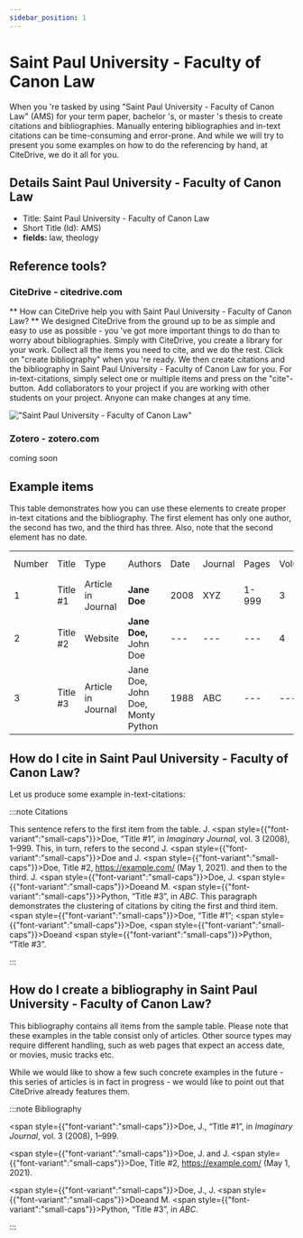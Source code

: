```yaml
---
sidebar_position: 1
---
```


# Saint Paul University - Faculty of Canon Law

When you 're tasked by using "Saint Paul University - Faculty of Canon Law" (AMS) for your term paper, bachelor 's, or master 's thesis to create citations and bibliographies.
Manually entering bibliographies and in-text citations can be time-consuming and error-prone. And while we will try to present you some examples on how to do the referencing by hand, at CiteDrive, we do it all for you.

## Details  Saint Paul University - Faculty of Canon Law
* Title: Saint Paul University - Faculty of Canon Law
* Short Title (Id): AMS)
* **fields:** law, theology

## Reference tools?
### CiteDrive - citedrive.com
** How can CiteDrive help you with Saint Paul University - Faculty of Canon Law? **
We designed CiteDrive from the ground up to be as simple and easy to use as possible - you 've got more important things to do than to worry about bibliographies. Simply with CiteDrive, you create a library for your work. Collect all the items you need to cite, and we do the rest. Click on "create bibliography" when you 're ready. We then create citations and the bibliography in Saint Paul University - Faculty of Canon Law for you. For in-text-citations, simply select one or multiple items and press on the "cite"-button. Add collaborators to your project if you are working with other students on your project. Anyone can make changes at any time.


!["Saint Paul University - Faculty of Canon Law"](images/saint-paul-university--faculty-of-canon-law.svg "Choose Saint Paul University - Faculty of Canon Law in the CiteDrive App")

### Zotero - zotero.com

coming soon

## Example items

This table demonstrates how you can use these elements to create proper in-text citations and the bibliography. The first element has only one author, the second has two, and the third has three. Also, note that the second element has no date.


<table>
  <tr>
   <td>Number
   </td>
   <td>Title
   </td>
   <td>Type
   </td>
   <td>Authors
   </td>
   <td>Date
   </td>
   <td>Journal
   </td>
   <td>Pages
   </td>
   <td>Volume
   </td>
   <td>Issue
   </td>
   <td>Access Date
   </td>
  </tr>
  <tr>
   <td>1
   </td>
   <td>Title #1
   </td>
   <td>Article in Journal
   </td>
   <td><strong>Jane Doe</strong>
   </td>
   <td>2008
   </td>
   <td>XYZ
   </td>
   <td>1-999
   </td>
   <td>3
   </td>
   <td>2
   </td>
   <td>--
   </td>
  </tr>
  <tr>
   <td>
2
   </td>
   <td>Title #2
   </td>
   <td>Website
   </td>
   <td><strong>Jane Doe, </strong>John Doe
   </td>
   <td>---
   </td>
   <td>---
   </td>
   <td>---
   </td>
   <td>4
   </td>
   <td>---
   </td>
   <td>2020-05-01
   </td>
  </tr>
  <tr>
   <td>3
   </td>
   <td>Title #3
   </td>
   <td>Article in Journal
   </td>
   <td>Jane Doe, John Doe, Monty Python
   </td>
   <td>1988
   </td>
   <td>ABC
   </td>
   <td>---
   </td>
   <td>---
   </td>
   <td>16
   </td>
   <td>---
   </td>
  </tr>
</table>



## How do I cite in  Saint Paul University - Faculty of Canon Law?

Let us produce some example in-text-citations:

:::note Citations


This sentence refers to the first item from the table. J. <span style={{"font-variant":"small-caps"}}>Doe</span>, “Title #1”, in <i>Imaginary Journal</i>, vol. 3 (2008), 1–999. This, in turn, refers to the second J. <span style={{"font-variant":"small-caps"}}>Doe</span> and J. <span style={{"font-variant":"small-caps"}}>Doe</span>, Title #2, https://example.com/ (May 1, 2021).
and then to the third.  J. <span style={{"font-variant":"small-caps"}}>Doe</span>, J. <span style={{"font-variant":"small-caps"}}>Doe</span>and M. <span style={{"font-variant":"small-caps"}}>Python</span>, “Title #3”, in <i>ABC</i>.
This paragraph demonstrates the clustering of citations by citing the first and third item. <span style={{"font-variant":"small-caps"}}>Doe</span>, “Title #1”; <span style={{"font-variant":"small-caps"}}>Doe</span>, <span style={{"font-variant":"small-caps"}}>Doe</span>and <span style={{"font-variant":"small-caps"}}>Python</span>, “Title #3”.

:::

## How do I create a bibliography in Saint Paul University - Faculty of Canon Law?

This bibliography contains all items from the sample table. Please note that these examples in the table consist only of articles. Other source types may require different handling, such as web pages that expect an access date, or movies, music tracks etc.

While we would like to show a few such concrete examples in the future - this series of articles is in fact in progress - we would like to point out that CiteDrive already features them.

:::note Bibliography

<span style={{"font-variant":"small-caps"}}>Doe</span>, J., “Title #1”, in <i>Imaginary Journal</i>, vol. 3 (2008), 1–999.

<span style={{"font-variant":"small-caps"}}>Doe</span>, J. and J. <span style={{"font-variant":"small-caps"}}>Doe</span>, Title #2, https://example.com/ (May 1, 2021).

<span style={{"font-variant":"small-caps"}}>Doe</span>, J., J. <span style={{"font-variant":"small-caps"}}>Doe</span>and M. <span style={{"font-variant":"small-caps"}}>Python</span>, “Title #3”, in <i>ABC</i>.



:::


        